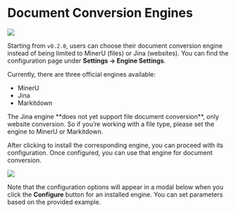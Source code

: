 
# Document Conversion Engines

![](https://qingyon-revornix-public.oss-cn-beijing.aliyuncs.com/images/202507301354538.png)

Starting from `v0.2.0`, users can choose their document conversion engine instead of being limited to MinerU (files) or Jina (websites). You can find the configuration page under **Settings → Engine Settings**.

Currently, there are three official engines available:

- MinerU  
- Jina  
- Markitdown  

<Callout type="warning">
The Jina engine **does not yet support file document conversion**, only website conversion. So if you’re working with a file type, please set the engine to MinerU or Markitdown.
</Callout>

After clicking to install the corresponding engine, you can proceed with its configuration. Once configured, you can use that engine for document conversion.

![](https://qingyon-revornix-public.oss-cn-beijing.aliyuncs.com/images/202507301355522.png)

Note that the configuration options will appear in a modal below when you click the **Configure** button for an installed engine. You can set parameters based on the provided example.